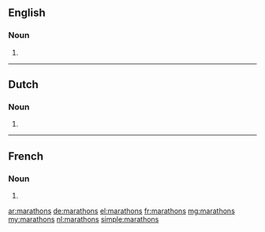 ==English==

===Noun===
{{head|en}}

# {{plural of|marathon}}

----

==Dutch==

===Noun===
{{head|nl}}

# {{nl-noun form of|pl|marathon}}

----

==French==

===Noun===
{{head|fr|g=m-p}}

# {{plural of|marathon|lang=fr}}

[[ar:marathons]]
[[de:marathons]]
[[el:marathons]]
[[fr:marathons]]
[[mg:marathons]]
[[my:marathons]]
[[nl:marathons]]
[[simple:marathons]]
